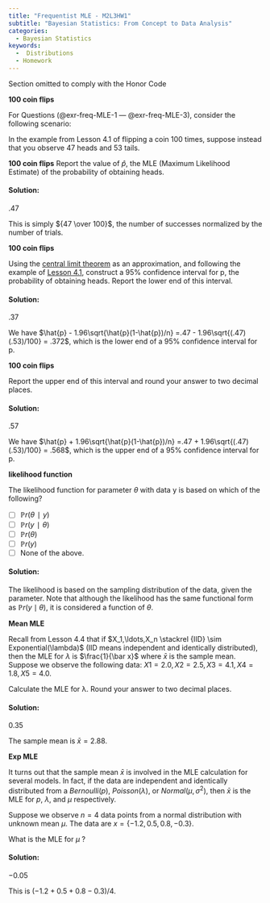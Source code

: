 ```yaml
---
title: "Frequentist MLE - M2L3HW1"
subtitle: "Bayesian Statistics: From Concept to Data Analysis"
categories:
  - Bayesian Statistics
keywords:
  -  Distributions
  - Homework
---
```


::::: {.content-visible unless-profile="HC"}

::: {.callout-caution}
Section omitted to comply with the Honor Code
:::

:::::

::::: {.content-hidden unless-profile="HC"} 

 

[**100 coin flips**]{.column-margin}

For Questions (@exr-freq-MLE-1 --- @exr-freq-MLE-3), consider the following scenario:

In the example from Lesson 4.1 of flipping a coin 100 times, suppose instead that you observe 47 heads and 53 tails.


::: {#exr-freq-MLE-1}
[**100 coin flips**]{.column-margin}
Report the value of $\hat p$, the MLE (Maximum Likelihood Estimate) of the probability of obtaining heads.
:::

::: {.solution .callout-tip collapse="true"}
#### Solution:

$.47$

This is simply ${47 \over 100}$, the number of successes normalized by the number of trials.

:::

::: {#exr-freq-MLE-2}
[**100 coin flips**]{.column-margin}


Using the [central limit theorem](A08.qmd) as an approximation, and following the example of [Lesson 4.1](C1-L04.qmd), construct a 95% confidence interval for p, the probability of obtaining heads.
Report the lower end of this interval.
:::

::: {.solution .callout-tip collapse="true"}

#### Solution:

$.37$

We have $\hat{p} - 1.96\sqrt{\hat{p}(1-\hat{p})/n} =.47 - 1.96\sqrt{(.47)(.53)/100} = .372$, which is the lower end of a 95% confidence interval for p.

:::

::: {#exr-freq-MLE-3}
[**100 coin flips**]{.column-margin}

Report the upper end of this interval and round your answer to two decimal places.
:::

::: {.solution .callout-tip collapse="true"}

#### Solution:

$.57$

We have $\hat{p} + 1.96\sqrt{\hat{p}(1-\hat{p})/n} =.47 + 1.96\sqrt{(.47)(.53)/100} = .568$, which is the upper end of a 95% confidence interval for p.
:::

::: {#exr-freq-MLE-4}
[**likelihood function**]{.column-margin}

The likelihood function for parameter $\theta$ with data y is based on which of the following?

- [ ] $\mathbb{P}r(\theta∣y)$
- [ ] $\mathbb{P}r(y∣\theta)$
- [ ] $\mathbb{P}r(\theta)$
- [ ] $\mathbb{P}r(y)$
- [ ] None of the above.
:::

::: {.solution .callout-tip collapse="true"}

#### Solution:
The likelihood is based on the sampling distribution of the data, given the parameter. Note that although the likelihood has the same functional form as $\mathbb{P}r(y\mid\theta)$, it is considered a function of $\theta$.

:::

::: {#exr-freq-MLE-5}
[**Mean MLE**]{.column-margin}

Recall from Lesson 4.4 that if $X_1,\ldots,X_n \stackrel {IID} \sim Exponential(\lambda)$ (IID means independent and identically distributed), then the MLE for $\lambda$ is $\frac{1}{\bar x}$ where $\bar x$ is the sample mean. Suppose we observe the following data: $X1=2.0, X2=2.5, X3=4.1, X4=1.8, X5=4.0.$

Calculate the MLE for λ. Round your answer to two decimal places. 
:::

::: {.solution .callout-tip collapse="true"}

#### Solution:

$0.35$

The sample mean is $\bar x = 2.88$.
:::

::: {#exr-freq-MLE-6}
[**Exp MLE**]{.column-margin}


It turns out that the sample mean $\bar x$ is involved in the MLE calculation for several models. 
In fact, if the data are independent and identically distributed from a $Bernoulli(p)$, $Poisson(λ)$, or $Normal(μ, σ^2)$, then $\bar x$ is the MLE for $p$, $\lambda$, and $μ$ respectively.

Suppose we observe $n=4$ data points from a normal distribution with unknown mean $\mu$. The data are $x=\{−1.2,0.5,0.8,−0.3\}$.

What is the MLE for $μ$ ?
:::

::: {.solution .callout-tip collapse="true"}

#### Solution:

$-0.05$

This is $(−1.2+0.5+0.8−0.3)/4$.
:::

:::::